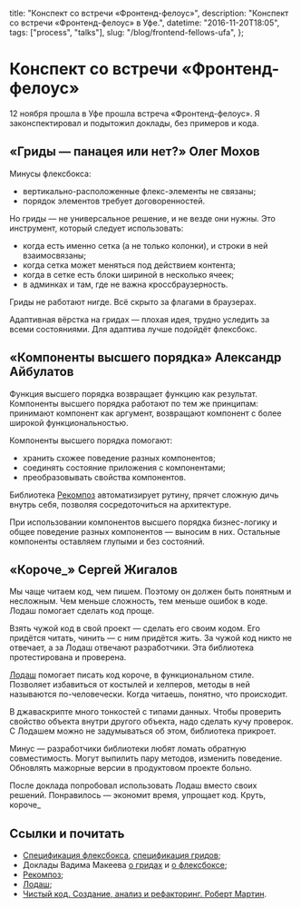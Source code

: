   title: "Конспект со встречи «Фронтенд-фелоус»",
  description: "Конспект со встречи «Фронтенд-фелоус» в Уфе.",
  datetime: "2016-11-20T18:05",
  tags: ["process", "talks"],
  slug: "/blog/frontend-fellows-ufa",
};

# Конспект со встречи «Фронтенд-фелоус»

12 ноября прошла в Уфе прошла встреча «Фронтенд-фелоус». Я законспектировал и подытожил доклады, без примеров и кода.

## «Гриды — панацея или нет?» Олег Мохов

Минусы флексбокса:

- вертикально-расположенные флекс-элементы не связаны;
- порядок элементов требует договоренностей.

Но гриды — не универсальное решение, и не везде они нужны. Это инструмент, который следует использовать:

- когда есть именно сетка (а не только колонки), и строки в ней взаимосвязаны;
- когда сетка может меняться под действием контента;
- когда в сетке есть блоки шириной в несколько ячеек;
- в админках и там, где не важна кроссбраузерность.

Гриды не работают нигде. Всё скрыто за флагами в браузерах.

Адаптивная вёрстка на гридах — плохая идея, трудно уследить за всеми состояниями. Для адаптива лучше подойдёт флексбокс.

## «Компоненты высшего порядка» Александр Айбулатов

Функция высшего порядка возвращает функцию как результат. Компоненты высшего порядка работают по тем же принципам: принимают компонент как аргумент, возвращают компонент с более широкой функциональностью.

Компоненты высшего порядка помогают:

- хранить схожее поведение разных компонентов;
- соединять состояние приложения с компонентами;
- преобразовывать свойства компонентов.

Библиотека [Рекомпоз](https://github.com/acdlite/recompose) автоматизирует рутину, прячет сложную дичь внутрь себя, позволяя сосредоточиться на архитектуре.

При использовании компонентов высшего порядка бизнес-логику и общее поведение разных компонентов — выносим в них. Остальные компоненты оставляем глупыми и без состояний.

## «Короче\_» Сергей Жигалов

Мы чаще читаем код, чем пишем. Поэтому он должен быть понятным и несложным. Чем меньше сложность, тем меньше ошибок в коде. Лодаш помогает сделать код проще.

Взять чужой код в свой проект — сделать его своим кодом. Его придётся читать, чинить — с ним придётся жить. За чужой код никто не отвечает, а за Лодаш отвечают разработчики. Эта библиотека протестирована и проверена.

[Лодаш](https://lodash.com/) помогает писать код короче, в функциональном стиле. Позволяет избавиться от костылей и хелперов, методы в ней называются по-человечески. Когда читаешь, понятно, что происходит.

В джаваскрипте много тонкостей с типами данных. Чтобы проверить свойство объекта внутри другого объекта, надо сделать кучу проверок. С Лодашем можно не задумываться об этом, библиотека прикроет.

Минус — разработчики библиотеки любят ломать обратную совместимость. Могут выпилить пару методов, изменить поведение. Обновлять мажорные версии в продуктовом проекте больно.

После доклада попробовал использовать Лодаш вместо своих решений. Понравилось — экономит время, упрощает код. Круть, короче\_

## Ссылки и почитать

- [Спецификация флексбокса](https://www.w3.org/TR/css-flexbox-1/), [спецификация гридов](https://www.w3.org/TR/2016/CR-css-grid-1-20160929/);
- Доклады Вадима Макеева [о гридах](https://www.youtube.com/watch?v=5yCuzHklYZ4) и [о флексбоксе](https://pepelsbey.net/2013/05/flexbox-gotcha/);
- [Рекомпоз](https://github.com/acdlite/recompose);
- [Лодаш](https://lodash.com/docs/);
- [Чистый код. Создание, анализ и рефакторинг. Роберт Мартин](https://www.ozon.ru/context/detail/id/5011068/).
